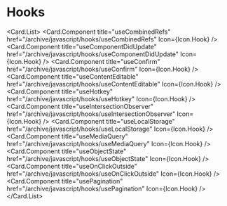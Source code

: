 
# Hooks

<Card.List>
  <Card.Component
    title="useCombinedRefs"
    href="/archive/javascript/hooks/useCombinedRefs"
    Icon={Icon.Hook}
  />
  <Card.Component
    title="useComponentDidUpdate"
    href="/archive/javascript/hooks/useComponentDidUpdate"
    Icon={Icon.Hook}
  />
  <Card.Component
    title="useConfirm"
    href="/archive/javascript/hooks/useConfirm"
    Icon={Icon.Hook}
  />
  <Card.Component
    title="useContentEditable"
    href="/archive/javascript/hooks/useContentEditable"
    Icon={Icon.Hook}
  />
  <Card.Component
    title="useHotkey"
    href="/archive/javascript/hooks/useHotkey"
    Icon={Icon.Hook}
  />
  <Card.Component
    title="useIntersectionObserver"
    href="/archive/javascript/hooks/useIntersectionObserver"
    Icon={Icon.Hook}
  />
  <Card.Component
    title="useLocalStorage"
    href="/archive/javascript/hooks/useLocalStorage"
    Icon={Icon.Hook}
  />
  <Card.Component
    title="useMediaQuery"
    href="/archive/javascript/hooks/useMediaQuery"
    Icon={Icon.Hook}
  />
  <Card.Component
    title="useObjectState"
    href="/archive/javascript/hooks/useObjectState"
    Icon={Icon.Hook}
  />
  <Card.Component
    title="useOnClickOutside"
    href="/archive/javascript/hooks/useOnClickOutside"
    Icon={Icon.Hook}
  />
  <Card.Component
    title="usePagination"
    href="/archive/javascript/hooks/usePagination"
    Icon={Icon.Hook}
  />
</Card.List>
